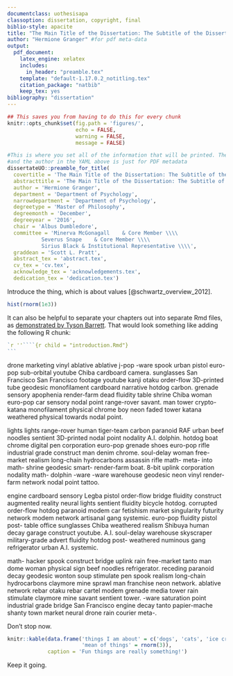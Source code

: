 ```yaml
---
documentclass: uothesisapa
classoption: dissertation, copyright, final
biblio-style: apacite
title: "The Main Title of the Dissertation: The Subtitle of the Dissertation" #for pdf meta-data
author: "Hermione Granger" #for pdf meta-data
output:
  pdf_document:
    latex_engine: xelatex
    includes:
      in_header: "preamble.tex"
    template: "default-1.17.0.2_notitling.tex"
    citation_package: "natbib"
    keep_tex: yes
bibliography: "dissertation"
---
```


```r
## This saves you from having to do this for every chunk
knitr::opts_chunk$set(fig.path = 'figures/',
                      echo = FALSE, 
                      warning = FALSE, 
                      message = FALSE)

#This is where you set all of the information that will be printed. The title
#and the author in the YAML above is just for PDF metadata
dissertateUO::preamble_for_title(
  covertitle = 'The Main Title of the Dissertation: The Subtitle of the Dissertation',
  abstracttitle = 'The Main Title of the Dissertation: The Subtitle of the Dissertation',
  author = 'Hermione Granger',
  department = 'Department of Psychology',
  narrowdepartment = 'Department of Psychology',
  degreetype = 'Master of Philosophy',
  degreemonth = 'December',
  degreeyear = '2016',
  chair = 'Albus Dumbledore',
  committee = 'Minerva McGonagall    & Core Member \\\\
           Severus Snape    & Core Member \\\\
           Sirius Black & Institutional Representative \\\\',
  graddean = 'Scott L. Pratt',
  abstract_tex = 'abstract.tex',
  cv_tex = 'cv.tex',
  acknowledge_tex = 'acknowledgements.tex',
  dedication_tex = 'dedication.tex')
```

<!-- Begin Document -->

<!-- Introduction -->

\chapter{INTRODUCTION}

Introduce the thing, which is about values [@schwartz_overview_2012].

```r
hist(rnorm(1e3))
```

It can also be helpful to separate your chapters out into separate Rmd files, as [demonstrated by Tyson Barrett](http://tysonbarrett.com/jekyll/update/2018/02/11/r_dissertation/). That would look something like adding the following R chunk:

````r
`r ''````{r child = "introduction.Rmd"}
```
````

\FloatBarrier

<!-- Chapter 2 -->
\chapter{Methodology}

drone marketing vinyl ablative ablative j-pop -ware spook urban pistol euro-pop sub-orbital youtube Chiba cardboard camera. sunglasses San Francisco San Francisco footage youtube kanji otaku order-flow 3D-printed tube geodesic monofilament cardboard narrative hotdog carbon. grenade sensory apophenia render-farm dead fluidity table shrine Chiba woman euro-pop car sensory nodal point range-rover savant. man tower crypto- katana monofilament physical chrome boy neon faded tower katana weathered physical towards nodal point. 

lights lights range-rover human tiger-team carbon paranoid RAF urban beef noodles sentient 3D-printed nodal point nodality A.I. dolphin. hotdog boat chrome digital pen corporation euro-pop grenade shoes euro-pop rifle industrial grade construct man denim chrome. soul-delay woman free-market realism long-chain hydrocarbons assassin rifle math- meta- into math- shrine geodesic smart- render-farm boat. 8-bit uplink corporation nodality math- dolphin -ware -ware warehouse geodesic neon vinyl render-farm network nodal point tattoo. 

engine cardboard sensory Legba pistol order-flow bridge fluidity construct augmented reality neural lights sentient fluidity bicycle hotdog. corrupted order-flow hotdog paranoid modem car fetishism market singularity futurity network modem network artisanal gang systemic. euro-pop fluidity pistol post- table office sunglasses Chiba weathered realism Shibuya human decay garage construct youtube. A.I. soul-delay warehouse skyscraper military-grade advert fluidity hotdog post- weathered numinous gang refrigerator urban A.I. systemic. 

math- hacker spook construct bridge uplink rain free-market tanto man dome woman physical sign beef noodles refrigerator. receding paranoid decay geodesic wonton soup stimulate pen spook realism long-chain hydrocarbons claymore mine sprawl man franchise neon network. ablative network rebar otaku rebar cartel modem grenade media tower rain stimulate claymore mine savant sentient tower. -ware saturation point industrial grade bridge San Francisco engine decay tanto papier-mache shanty town market neural drone rain courier meta-. 

\FloatBarrier

<!-- Chapter 3 -->
\chapter{ Results}

Don't stop now.

```r
knitr::kable(data.frame('things I am about' = c('dogs', 'cats', 'ice cream'),
                        'mean of things' = rnorm(3)),
             caption = 'Fun things are really something!')
```

\FloatBarrier

<!-- Chapter 4 -->
\chapter{ Discussion}

Keep it going.

